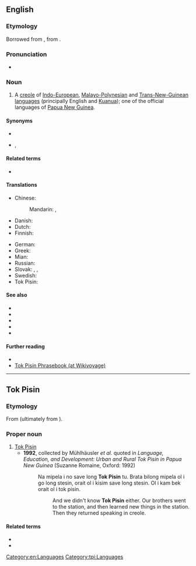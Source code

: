{{also|tok pisin}}
==English==
{{wikipedia}}

===Etymology===
Borrowed from {{bor|en|tpi|Tok Pisin}}, from {{der|en|en|[[talk]] + [[pidgin]] or [[business]]}}.

===Pronunciation===
* {{a|RP}} {{IPA|en|/tɒk ˈpɪsɪn/}}

===Noun===
{{en-noun|-|head=Tok Pisin}}

# A [[creole]] of [[Indo-European]], [[Malayo-Polynesian]] and [[Trans-New-Guinean]] [[language]]s (principally English and [[Kuanua]]); one of the official languages of [[Papua New Guinea]].

====Synonyms====
* {{l|en|Melanesian Pidgin English}}
* {{l|en|Neomelanesian}}, {{l|en|Neo-Melanesian}}

====Related terms====
* {{l|en|pidgin}}

====Translations====
{{trans-top|language}}
* Chinese:
*: Mandarin: {{t+|cmn|巴布亞皮欽語}}, {{t+|cmn|巴布亚皮钦语|tr=Bābùyà Píqīnyǔ}}
* Danish: {{t-needed|da}}
* Dutch: {{t+|nl|Tok Pisin|n}}
* Finnish: {{t+|fi|tok-pisin}}
{{trans-mid}}
* German: {{t|de|Neuguinea-Pidgin|n}}
* Greek: {{t+|el|τοκ πίσιν}}
* Mian: {{t|mpt|Wan Weng}}
* Russian: {{t+|ru|ток-писин|m|tr=}}
* Slovak: {{t|sk|neomelanézština|f}}, {{t|sk|tok pisin|m}}, {{t|sk|novoguinejský pidžin|m}}
* Swedish: {{t+|sv|tok pisin}}
* Tok Pisin: {{t+|tpi|Tok Pisin}}
{{trans-bottom}}

====See also====
* {{l|en|Bislama}}
* {{l|en|Kriol}}
* {{l|en|Pijin}}
* {{l|en|Yumpla Tok}}
* {{langcat|tpi}}

====Further reading====
* {{ethnologue|code=tpi}}
* [[voy:Tok Pisin Phrasebook|Tok Pisin Phrasebook (at Wikivoyage)]]

[[Category:en:Languages]]

----

==Tok Pisin==

===Etymology===
From {{der|tpi|en|[[talk]] + [[pidgin]]}} (ultimately from {{m|en|business}}).

===Proper noun===
{{head|tpi|proper noun|head=[[tok|Tok]] [[pisin|Pisin]]}}

# [[#English|Tok Pisin]]
#* '''1992''', collected by Mühlhäusler ''et al.'' quoted in ''Language, Education, and Development: Urban and Rural Tok Pisin in Papua New Guinea'' (Suzanne Romaine, Oxford: 1992)
#*: Na mipela i no save long '''Tok Pisin''' tu. Brata bilong mipela ol i go long stesin, orait ol i kisim save long stesin. Ol i kam bek orait ol i tok pisin.
#*:: And we didn't know '''Tok Pisin''' either. Our brothers went to the station, and then learned new things in the station. Then they returned speaking in creole.

====Related terms====
* {{l|tpi|tok}}
* {{l|tpi|pisin}}

[[Category:tpi:Languages]]